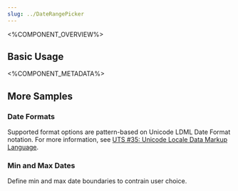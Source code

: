 ```yaml
---
slug: ../DateRangePicker
---
```



<%COMPONENT_OVERVIEW%>

## Basic Usage
<Basic />

<%COMPONENT_METADATA%>

## More Samples

### Date Formats
Supported format options are pattern-based on Unicode LDML Date Format notation.
For more information, see <a target="_blank" href="http://unicode.org/reports/tr35/#Date_Field_Symbol_Table">UTS #35: Unicode Locale Data Markup Language</a>.

<DateFormat />

### Min and Max Dates
Define min and max date boundaries to contrain user choice.

<MinMax />
